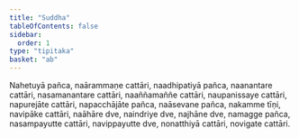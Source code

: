 ```yaml
---
title: "Suddha"
tableOfContents: false
sidebar:
  order: 1
type: "tipitaka"
basket: "ab"
---
```



<DynamicBreadcrumb />

<Division number="440">

<Paragraph number="3431">
Nahetuyā pañca, naārammaṇe cattāri, naadhipatiyā pañca, naanantare cattāri, nasamanantare cattāri, naaññamaññe cattāri, naupanissaye cattāri, napurejāte cattāri, napacchājāte pañca, naāsevane pañca, nakamme tīṇi, navipāke cattāri, naāhāre dve, naindriye dve, najhāne dve, namagge pañca, nasampayutte cattāri, navippayutte dve, nonatthiyā cattāri, novigate cattāri.
</Paragraph>
</Division>
